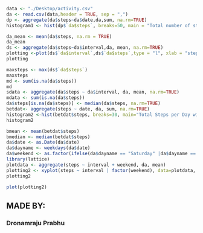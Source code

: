 
```r
data <- "./Desktop/activity.csv"
da <- read.csv(data,header = TRUE, sep = ",")
dp <- aggregate(da$steps~da$date,da,sum, na.rm=TRUE)
histogram1 <- hist(dp$`da$steps`, breaks=50, main = "Total number of steps", xlab = "steps", col = "blue")
```


```r
da_mean <- mean(da$steps, na.rm = TRUE)
da_mean
ds <- aggregate(da$steps~da$interval,da, mean, na.rm=TRUE)
plotting <-plot(ds$`da$interval`,ds$`da$steps`,type = "l", xlab = "steps", ylab = "interval", main = "Time series plot of the average number of steps taken")
plotting
```


```r
maxsteps <- max(ds$`da$steps`)
maxsteps
md <- sum(is.na(da$steps))
md
sdata <- aggregate(da$steps ~ da$interval, da, mean, na.rm=TRUE)
mdata <- sum(is.na(da$steps))
da$steps[is.na(da$steps)] <- median(da$steps, na.rm=TRUE)
betdat<- aggregate(steps ~ date, da, sum, na.rm=TRUE)
histogram2 <-hist(betdat$steps, breaks=30, main="Total Steps per Day with NA adjusted", xlab="Steps",col = "red")
histogram2
```


```r
bmean <- mean(betdat$steps)
bmedian <- median(betdat$steps)
da$date <- as.Date(da$date)
da$dayname <- weekdays(da$date)
da$weekend <- as.factor(ifelse(da$dayname == "Saturday" |da$dayname == "Sunday", "weekend", "weekday"))
library(lattice)
plotdata <- aggregate(steps ~ interval + weekend, da, mean)
plotting2 <- xyplot(steps ~ interval | factor(weekend), data=plotdata, aspect=1/3, type="l")
plotting2
```

```r
plot(plotting2)
````

## MADE BY: 
### Dronamraju Prabhu